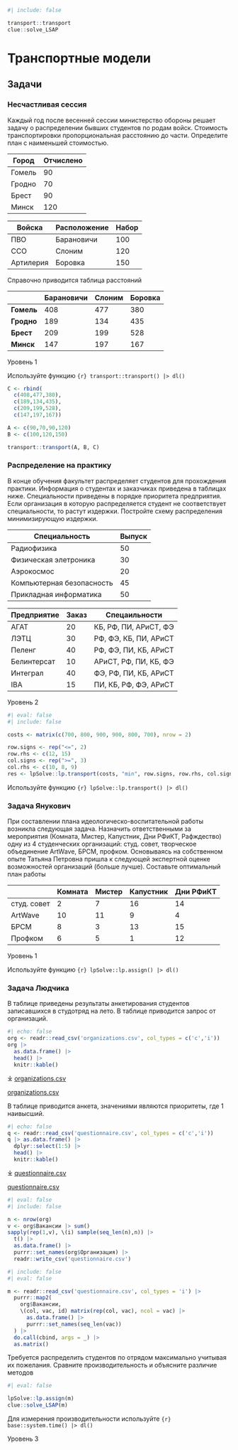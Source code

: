 ```r
#| include: false

transport::transport
clue::solve_LSAP
```

# Транспортные модели {#sec-lab-model-linear-transport}

## Задачи

:::::: {#exr-lab-model-linear-transport-failed-exam}
### Несчастливая сессия

Каждый год после весенней сессии министерство обороны решает задачу о распределении бывших студентов по родам войск. Стоимость транспортировки пропорциональная расстоянию до части. Определите план с наименьшей стоимостью.

::: {layout-ncol="2"}
| Город  | Отчислено |
|--------|-----------|
| Гомель | 90        |
| Гродно | 70        |
| Брест  | 90        |
| Минск  | 120       |

| Войска    | Расположение | Набор |
|-----------|--------------|-------|
| ПВО       | Барановичи   | 100   |
| ССО       | Слоним       | 120   |
| Артилерия | Боровка      | 150   |
:::

Справочно приводится таблица расстояний

|            | Барановичи | Слоним | Боровка |
|------------|------------|--------|---------|
| **Гомель** | 408        | 477    | 380     |
| **Гродно** | 189        | 134    | 435     |
| **Брест**  | 209        | 199    | 528     |
| **Минск**  | 147        | 197    | 167     |

::: {.callout-note appearance="minimal"}
Уровень 1
:::

::: callout-tip
Используйте функцию `{r} transport::transport() |> dl()`
:::
::::::

::: content-hidden

```r
C <- rbind(
  c(408,477,380),
  c(189,134,435),
  c(209,199,528),
  c(147,197,167))

A <- c(90,70,90,120)
B <- c(100,120,150)

transport::transport(A, B, C)
```


:::


:::::: {#exr-lab-model-linear-transport-distribution}
### Распределение на практику

В конце обучения факультет распределяет студентов для прохождения практики. Информация о студентах и заказчиках приведена в таблицах ниже. Специальности приведены в порядке приоритета предприятия. Если организация в которую распределяется студент не соответствует специальности, то растут издержки. Постройте схему распределения минимизирующую издержки.

::: {layout-ncol="2"}
| Специальность             | Выпуск |
|---------------------------|--------|
| Радиофизика               | 50     |
| Физическая элетроника     | 30     |
| Аэрокосмос                | 20     |
| Компьютерная безопасность | 45     |
| Прикладная информатика    | 50     |

| Предприятие | Заказ | Спецаильности         |
|-------------|-------|-----------------------|
| АГАТ        | 20    | КБ, РФ, ПИ, АРиСТ, ФЭ |
| ЛЭТЦ        | 30    | РФ, ФЭ, КБ, ПИ, АРиСТ |
| Пеленг      | 40    | РФ, ФЭ, ПИ, КБ, АРиСТ |
| Белинтерсат | 10    | АРиСТ, РФ, ПИ, КБ, ФЭ |
| Интеграл    | 40    | ФЭ, РФ, ПИ, КБ, АРиСТ |
| IBA         | 15    | ПИ, КБ, РФ, ФЭ, АРиСТ |
:::

::: {.callout-note appearance="minimal"}
Уровень 2
:::

```r
#| eval: false
#| include: false

costs <- matrix(c(700, 800, 900, 900, 800, 700), nrow = 2)

row.signs <- rep("<=", 2) 
row.rhs <- c(12, 15) 
col.signs <- rep(">=", 3)
col.rhs <- c(10, 8, 9)
res <- lpSolve::lp.transport(costs, "min", row.signs, row.rhs, col.signs, col.rhs)
```

::: callout-tip
Используйте функцию `{r} lpSolve::lp.transport() |> dl()`
:::
::::::

::::: {#exr-lab-model-linear-transport-organizations}
### Задача Янукович

При составлении плана идеологическо-воспитательной работы возникла следующая задача. Назначить ответственными за мероприятия (Комната, Мистер, Капустник, Дни РФиКТ, Рафждество) одну из 4 студенческих организаций: студ. совет, творческое объединение ArtWave, БРСМ, профком. Основываясь на собственном опыте Татьяна Петровна пришла к следующей экспертной оценке возможностей организаций (больше лучше). Составьте оптимальный план работы

|             | Комната | Мистер | Капустник | Дни РФиКТ |
|-------------|---------|--------|-----------|-----------|
| студ. совет | 2       | 7      | 16        | 14        |
| ArtWave     | 10      | 11     | 9         | 4         |
| БРСМ        | 8       | 3      | 13        | 15        |
| Профком     | 6       | 5      | 1         | 12        |

::: {.callout-note appearance="minimal"}
Уровень 1
:::

::: callout-tip
Используйте функцию `{r} lpSolve::lp.assign() |> dl()`
:::
:::::

::::::::::::: {#exr-lab-model-linear-transport-summer-work}
### Задача Людчика

В таблице приведены результаты анкетирования студентов записавшихся в студотряд на лето. В таблице приводится запрос от организаций.

```r
#| echo: false
org <- readr::read_csv('organizations.csv', col_types = c('c','i'))
org |> 
  as.data.frame() |> 
  head() |>
  knitr::kable()
```

:::: {.content-visible when-format="html"}
::: {.callout appearance="minimal"}
⤓ [organizations.csv](organizations.csv)
:::
::::

:::: {.content-visible unless-format="html"}
::: {.callout appearance="minimal"}
`\faFile*[regular].`{=latex} [organizations.csv](lab/model/linear/transport/organizations.csv)
:::
::::

В таблице приводится анкета, значениями являются приоритеты, где 1 наивысший.

```r
#| echo: false
q <- readr::read_csv('questionnaire.csv', col_types = c('c','i'))
q |> as.data.frame() |>
  dplyr::select(1:5) |> 
  head() |> 
  knitr::kable()
```

:::: {.content-visible when-format="html"}
::: {.callout appearance="minimal"}
⤓ [questionnaire.csv](questionnaire.csv)
:::
::::

:::: {.content-visible unless-format="html"}
::: {.callout appearance="minimal"}
`\faFile*[regular].`{=latex} [questionnaire.csv](lab/linear/transport/questionnaire.csv)
:::
::::

```r
#| eval: false
#| include: false

n <- nrow(org)
v <- org$Вакансии |> sum()
sapply(rep(1,v), \(i) sample(seq_len(n),n)) |> 
  t() |>
  as.data.frame() |> 
  purrr::set_names(org$Организация) |>
  readr::write_csv('questionnaire.csv')
```

```r
#| include: false
#| eval: false

m <- readr::read_csv('questionnaire.csv', col_types = 'i') |>
  purrr::map2(
    org$Вакансии,
    \(col, vac, id) matrix(rep(col, vac), ncol = vac) |>
      as.data.frame() |>
      purrr::set_names(seq_len(vac))
  ) |> 
  do.call(cbind, args = _) |>
  as.matrix()
```

Требуется распределить студентов по отрядом максимально учитывая их пожелания. Сравните производительность и объясните различие методов

```r
#| eval: false

lpSolve::lp.assign(m)
clue::solve_LSAP(m)
```

::: callout-tip
Для измерения производительности используйте `{r} base::system.time() |> dl()`
:::

::: {.callout-note appearance="minimal"}
Уровень 3
:::
:::::::::::::

